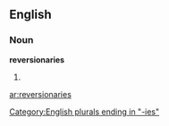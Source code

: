 ==English==

===Noun===
'''reversionaries'''

# {{plural of|[[reversionary]]}}

[[Category:English plurals ending in "-ies"]]

[[ar:reversionaries]]